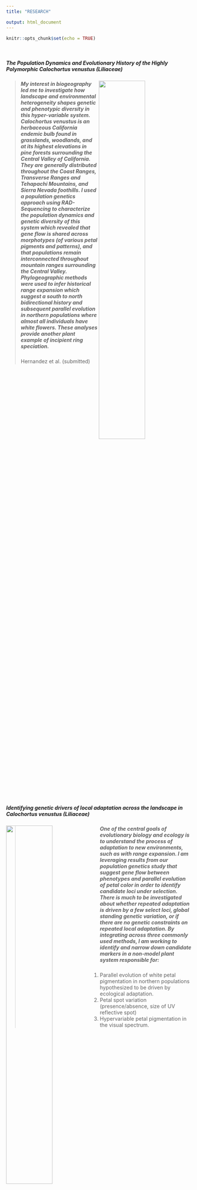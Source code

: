 ```yaml
---
title: "RESEARCH"

output: html_document
---
```


```r
knitr::opts_chunk$set(echo = TRUE)
```

<br>


##### **The Population Dynamics and Evolutionary History of the Highly Polymorphic <i>Calochortus venustus</i> (Liliaceae)** 

<img src= "Cven_diversity_fromPub_71321.png" align="right" height="50%" width="50%">

> ##### My interest in biogeography led me to investigate how landscape and environmental heterogeneity shapes genetic and phenotypic diversity in this hyper-variable system. *Calochortus venustus* is an herbaceous California endemic bulb found in grasslands, woodlands, and at its highest elevations in pine forests surrounding the Central Valley of California. They are generally distributed throughout the Coast Ranges, Transverse Ranges and Tehapachi Mountains, and Sierra Nevada foothills. I used a population genetics approach using **RAD-Sequencing** to characterize the population dynamics and genetic diversity of this system which revealed that gene flow is shared across morphotypes (of various petal pigments and patterns), and that populations remain interconnected throughout mountain ranges surrounding the Central Valley. Phylogeographic methods were used to infer historical range expansion which suggest a south to north bidirectional history and subsequent **parallel evolution** in northern populations where almost all individuals have white flowers. These analyses provide another plant example of **incipient ring speciation**.
Hernandez et al. (submitted)

<br clear="right"/>



##### **Identifying genetic drivers of local adaptation across the landscape in <i>Calochortus venustus</i> (Liliaceae)**

<img src= "gxe_venndiagram.png" align="left" height="50%" width="50%">

> ##### One of the central goals of evolutionary biology and ecology is to understand the process of adaptation to new environments, such as with range expansion. I am leveraging results from our population genetics study that suggest gene flow between phenotypes and parallel evolution of petal color in order to identify candidate loci under selection. **There is much to be investigated about whether repeated adaptation is driven by a few select loci, global standing genetic variation, or if there are no genetic constraints on repeated local adaptation.** By *integrating* across three commonly used methods, I am working to identify and narrow down candidate markers in a non-model plant system responsible for:
1. Parallel evolution of white petal pigmentation in northern populations hypothesized to be driven by ecological adaptation.
2. Petal spot variation (presence/absence, size of UV reflective spot)
3. Hypervariable petal pigmentation in the visual spectrum.



<br clear="left"/>


##### **Floral eco-evo-devo across floral syndromes in the genus *Calochortus* (Liliaceae)**
> ##### There are four floral syndromes in the genus with multiple independent derivations (see Patterson & Givnish 2004), leading us the question the **ecological function and genetic development of each floral syndrome**:
> + cat's ears (eg. [*C. tolmiei*](https://www.google.com/url?sa=t&rct=j&q=&esrc=s&source=web&cd=&cad=rja&uact=8&ved=2ahUKEwj0qsPXhfnsAhUcq3IEHVaUCAAQFjAAegQIAxAC&url=https%3A%2F%2Fwww.calflora.org%2Fcgi-bin%2Fspecies_query.cgi%3Fwhere-calrecnum%3D1310&usg=AOvVaw2ljvJ4tPu8KFphriY2gCku))
> + mariposas (eg. [*C. argillosus*](https://www.google.com/url?sa=t&rct=j&q=&esrc=s&source=web&cd=&cad=rja&uact=8&ved=2ahUKEwjP6MP9hvnsAhXlmHIEHezyCyIQFjAAegQIAxAC&url=https%3A%2F%2Fwww.calflora.org%2Fcgi-bin%2Fspecies_query.cgi%3Fwhere-calrecnum%3D1268&usg=AOvVaw1diuqnNmPb2NifdoTYlBuN))
> + fairy lanterns (eg. [*C. pulchellus*](https://www.google.com/url?sa=t&rct=j&q=&esrc=s&source=web&cd=&cad=rja&uact=8&ved=2ahUKEwiuwfbahvnsAhX2kHIEHYA3DUQQFjAAegQIBhAC&url=https%3A%2F%2Fwww.calflora.org%2Fcgi-bin%2Fspecies_query.cgi%3Fwhere-calrecnum%3D1303&usg=AOvVaw2QBlS14i0aU7FA141dy843))
> + star tulips (eg. [*C. umbellatus*](https://www.google.com/url?sa=t&rct=j&q=&esrc=s&source=web&cd=&cad=rja&uact=8&ved=2ahUKEwiqqqKUh_nsAhXtlnIEHRFBCHsQFjAAegQIBhAC&url=https%3A%2F%2Fwww.calflora.org%2Fcgi-bin%2Fspecies_query.cgi%3Fwhere-taxon%3DCalochortus%2Bumbellatus&usg=AOvVaw3GjaZMJSXjlN0XoH3Of28k))

> We are utilizing an **RNA-Seq** approach to characterize gene expression and identify differentially expressed genes, or candidate genes, responsible for floral traits. We are also sequencing low coverage genomes to perform **genomic scans** for divergent selection between representative species from each floral syndrome.

<img src="IMG_20190616_121625.jpg" height="45%" width="45%">



<br>
